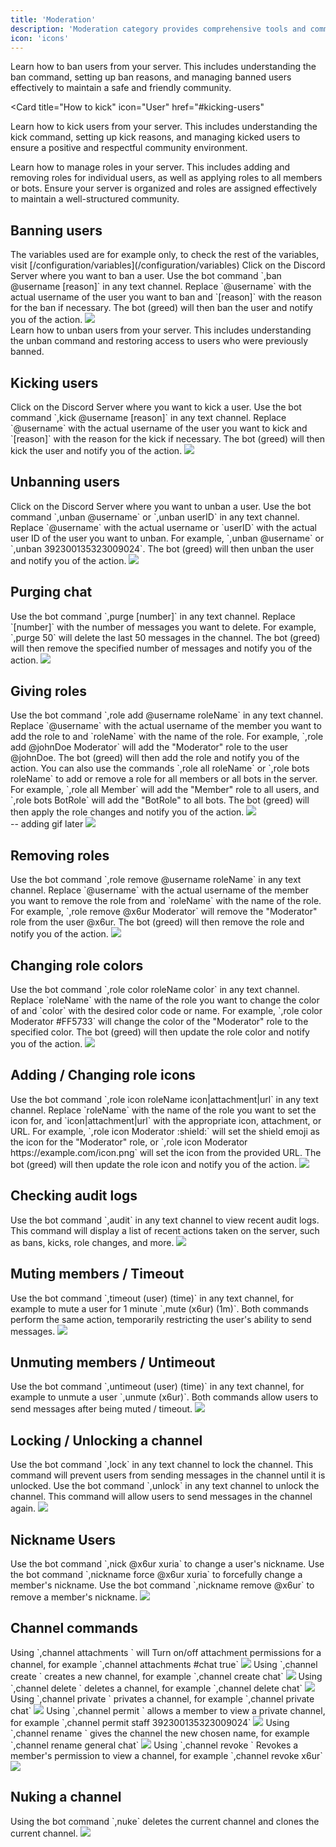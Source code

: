 ```yaml
---
title: 'Moderation'
description: 'Moderation category provides comprehensive tools and commands to help you manage and maintain a safe, respectful, and orderly community on your Discord server. From banning and kicking users to managing roles and permissions, this section covers everything you need to effectively moderate your server. Learn how to use various moderation commands, set up automated moderation features, and ensure your server remains a welcoming place for all members.'
icon: 'icons'
---
```


<CardGroup cols={3}>
<Card title="How to ban" icon="shield" href="#banning-users">
  Learn how to ban users from your server. This includes understanding the ban command, 
  setting up ban reasons, and managing banned users effectively to maintain a safe and 
  friendly community.
</Card>

<Card
  title="How to kick"
  icon="User"
  href="#kicking-users"
>
  Learn how to kick users from your server. This includes understanding the kick command, 
  setting up kick reasons, and managing kicked users to ensure a positive and respectful 
  community environment.
</Card>

<Card title="Managing roles" icon="Gear" href="#giving-roles">
  Learn how to manage roles in your server. This includes adding and removing roles for individual users, 
  as well as applying roles to all members or bots. Ensure your server is organized and roles are assigned 
  effectively to maintain a well-structured community.
</Card>

</CardGroup>

## Banning users

<Info>
  The variables used are for example only, to check the rest of the variables,
  visit [/configuration/variables](/configuration/variables)
</Info>

<Steps>
  <Step title="Head over to your Discord Server">
    Click on the Discord Server where you want to ban a user.
  </Step>
  <Step title="Banning the user">
    Use the bot command `,ban @username [reason]` in any text channel. Replace `@username` with the actual username of the user you want to ban and `[reason]` with the reason for the ban if necessary. The bot (greed) will then ban the user and notify you of the action.
  </Step>
</Steps>

<Frame caption="Banning a member">
  <img src="/images/moderation/ban.gif" />
</Frame>
<br />
<CardGroup cols={1}>
  <Card title="How to Unban" icon="shield" href="#unbanning-users">
    Learn how to unban users from your server. This includes understanding the unban command 
    and restoring access to users who were previously banned.
  </Card>
</CardGroup>

## Kicking users

<Steps>
  <Step title="Head over to your Discord Server">
    Click on the Discord Server where you want to kick a user.
  </Step>
  <Step title="Kicking the user">
    Use the bot command `,kick @username [reason]` in any text channel. Replace `@username` with the actual username of the user you want to kick and `[reason]` with the reason for the kick if necessary. The bot (greed) will then kick the user and notify you of the action.
  </Step>
</Steps>

<Frame caption="Kicking a member">
  <img src="/images/moderation/kick.gif" />
</Frame>

## Unbanning users

<Steps>
  <Step title="Head over to your Discord Server">
    Click on the Discord Server where you want to unban a user.
  </Step>
  <Step title="Unbanning the user">
    Use the bot command `,unban @username` or `,unban userID` in any text channel. Replace `@username` with the actual username or `userID` with the actual user ID of the user you want to unban. For example, `,unban @username` or `,unban 392300135323009024`. The bot (greed) will then unban the user and notify you of the action.
  </Step>
</Steps>

<Frame caption="Kicking a member">
  <img src="/images/moderation/unban.gif" />
</Frame>

## Purging chat

<Steps>
  <Step title="Using the purge command">
    Use the bot command `,purge [number]` in any text channel. Replace `[number]` with the number of messages you want to delete. For example, `,purge 50` will delete the last 50 messages in the channel. The bot (greed) will then remove the specified number of messages and notify you of the action.
  </Step>
</Steps>

<Frame caption="Purging chat">
  <img src="/images/moderation/purge.gif" />
</Frame>

## Giving roles

<Steps>
  <Step title="Adding roles">
    Use the bot command `,role add @username roleName` in any text channel. Replace `@username` with the actual username of the member you want to add the role to and `roleName` with the name of the role. For example, `,role add @johnDoe Moderator` will add the "Moderator" role to the user @johnDoe. The bot (greed) will then add the role and notify you of the action.
  </Step>
  <Step title="Managing roles for all or bots">
    You can also use the commands `,role all roleName` or `,role bots roleName` to add or remove a role for all members or all bots in the server. For example, `,role all Member` will add the "Member" role to all users, and `,role bots BotRole` will add the "BotRole" to all bots. The bot (greed) will then apply the role changes and notify you of the action.
  </Step>
</Steps>


<Frame caption="Adding roles">
  <img src="/images/moderation/role1.gif" />
</Frame>

<br />
-- adding gif later
<Frame caption="Wrong gif"> 
  <img src="/images/moderation/role1.gif" />
</Frame>


## Removing roles

<Steps>
  <Step title="Removing roles">
    Use the bot command `,role remove @username roleName` in any text channel. Replace `@username` with the actual username of the member you want to remove the role from and `roleName` with the name of the role. For example, `,role remove @x6ur Moderator` will remove the "Moderator" role from the user @x6ur. The bot (greed) will then remove the role and notify you of the action.
  </Step>
</Steps>

<Frame caption="Removing roles">
  <img src="/images/moderation/role3.gif" />
</Frame>

## Changing role colors

<Steps>
  <Step title="Changing role color">
    Use the bot command `,role color roleName color` in any text channel. Replace `roleName` with the name of the role you want to change the color of and `color` with the desired color code or name. For example, `,role color Moderator #FF5733` will change the color of the "Moderator" role to the specified color. The bot (greed) will then update the role color and notify you of the action.
  </Step>
</Steps>

<Frame caption="Changing role color">
  <img src="/images/moderation/role4.gif" />
</Frame>

## Adding / Changing role icons 

<Steps>
  <Step title="Setting the role icon">
    Use the bot command `,role icon roleName icon|attachment|url` in any text channel. Replace `roleName` with the name of the role you want to set the icon for, and `icon|attachment|url` with the appropriate icon, attachment, or URL. For example, `,role icon Moderator :shield:` will set the shield emoji as the icon for the "Moderator" role, or `,role icon Moderator https://example.com/icon.png` will set the icon from the provided URL. The bot (greed) will then update the role icon and notify you of the action.
  </Step>
</Steps>

<Frame caption="Adding an icon">
  <img src="/images/moderation/role5.gif" />
</Frame>

## Checking audit logs

<Steps>
  <Step title="Viewing recent audit logs">
    Use the bot command `,audit` in any text channel to view recent audit logs. This command will display a list of recent actions taken on the server, such as bans, kicks, role changes, and more.
  </Step>
</Steps>

<Frame caption="Viewing audit logs">
  <img src="/images/moderation/role5.gif" />
</Frame>

## Muting members / Timeout

<Steps>
  <Step title="Muting or Timing Out a User">
    Use the bot command `,timeout (user) (time)` in any text channel, for example to mute a user for 1 minute `,mute (x6ur) (1m)`. Both commands perform the same action, temporarily restricting the user's ability to send messages.
  </Step>
</Steps>

<Frame caption="Muting a member">
  <img src="/images/moderation/timeout.gif" />
</Frame>

## Unmuting members / Untimeout 

<Steps>
  <Step title="Muting or Timing Out a User">
    Use the bot command `,untimeout (user) (time)` in any text channel, for example to unmute a user  `,unmute (x6ur)`. Both commands allow users to send messages after being muted / timeout.
  </Step>
</Steps>

<Frame caption="Muting a member">
  <img src="/images/moderation/untimeout.gif" />
</Frame>

## Locking / Unlocking a channel

<Steps>
  <Step title="Locking a Channel">
    Use the bot command `,lock` in any text channel to lock the channel. This command will prevent users from sending messages in the channel until it is unlocked.
  </Step>
  <Step title="Unlocking a Channel">
    Use the bot command `,unlock` in any text channel to unlock the channel. This command will allow users to send messages in the channel again.
  </Step>
</Steps>

<Frame caption="Locking / Unlocking a channel">
  <img src="/images/moderation/lock-unlock.gif" />
</Frame>

## Nickname Users

<Steps>
  <Step title="Changing a User's Nickname">
    Use the bot command `,nick @x6ur xuria` to change a user's nickname.
  </Step>
  <Step title="Forcing a Nickname Change">
    Use the bot command `,nickname force @x6ur xuria` to forcefully change a member's nickname.
  </Step>
  <Step title="Removing a Nickname">
    Use the bot command `,nickname remove @x6ur` to remove a member's nickname.
  </Step>
</Steps>

<Frame caption="Nickname a member">
  <img src="/images/moderation/nickname.gif" />
</Frame>

## Channel commands


<Steps>
  <Step  title="Turn on/off attachment permissions for a channel">
         Using `,channel attachments <channel> <state>` will Turn on/off attachment permissions for a channel, for example `,channel attachments #chat true`
      <Frame caption="Turning on/off attachment permissions for a channel">
         <img src="/images/moderation/channel1.gif" />
      </Frame>
  </Step>
    <Step  title="Create a new text channel">
         Using `,channel create <name>` creates a new channel, for example `,channel create chat`
      <Frame caption="Creating a new text channel">
         <img src="/images/moderation/channel2.gif" />
      </Frame>
  </Step>
      <Step  title="Delete a text channel">
          Using `,channel delete <name>` deletes a channel, for example `,channel delete chat`
      <Frame caption="Deleting a text channel">
         <img src="/images/moderation/channel3.gif" />
      </Frame>
  </Step>
        <Step  title="Privating a text channel">
          Using `,channel private <name>` privates a channel, for example `,channel private chat`
      <Frame caption="Privating a text channel">
         <img src="/images/moderation/channel4.gif" />
      </Frame>
  </Step>
          <Step  title="Allow a member to view a channel">
          Using `,channel permit <channel> <member>` allows a member to view a private channel, for example `,channel permit staff 392300135323009024`
      <Frame caption="Allowing a member to view a channel">
         <img src="/images/moderation/channel5.gif" />
      </Frame>
  </Step>
            <Step  title="Rename a text channel">
          Using `,channel rename <channel> <new_name>` gives the channel the new chosen name, for example `,channel rename general chat`
      <Frame caption="Renaming a text channel">
         <img src="/images/moderation/channel6.gif" />
      </Frame>
  </Step>
              <Step  title="Revoke a member's permission to view a channel">
          Using `,channel revoke <channel> <member>` Revokes a member's permission to view a channel, for example `,channel revoke x6ur`
      <Frame caption="Revoking a member's permission to view a channel">
         <img src="/images/moderation/channel7.gif" />
      </Frame>
  </Step>
</Steps>

## Nuking a channel 

<Steps>
  <Step title="Nuke a Channel">
    Using the bot command `,nuke` deletes the current channel and clones the current channel.
  </Step>
</Steps>

<Frame caption="Nuking a channel">
  <img src="/images/moderation/nuke.gif" />
</Frame>
